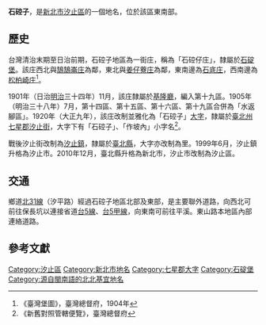 {{noteTA
|1 = zh-cn:庄; zh-hk:庄; zh-tw:庄;
}}
{{Infobox Hokkien name
| title      = 石硿子
| hanji      = 石硿仔
| poj        = Chio̍h-kńg-á
| sinbhundzi = 
| hanlo      = 
| tl         = Tsio̍h-kńg-á
| bp         = 
| hongim     = 
| hokkienipa = 
| lm         = 
| image      = 
| image_size = 
| caption    = 
}}
'''石硿子'''，是[[新北市|新北市]][[汐止區|汐止區]]的一個地名，位於該區東南部。

== 歷史 ==
台灣清治末期至日治前期，石硿子地區為一街庄，稱為「石硿仔庄」，隸屬於[[石碇堡|石碇堡]]。該庄西北與[[鵠鵠崙庄|鵠鵠崙庄]]為鄰，東北與[[姜仔藔庄|姜仔藔庄]]為鄰，東南邊為[[石底庄|石底庄]]，西南邊為[[松柏崎庄|松柏崎庄]]<ref>《臺灣堡圖》，臺灣總督府，1904年</ref>。

1901年（日治[[明治|明治]]三十四年）11月，該庄隸屬於[[基隆廳|基隆廳]]，編入第十九區。1905年（明治三十八年）7月，第十四區、第十五區、第十六區、第十九區合併為「水返腳區」。1920年（大正九年），該庄改制並雅化為「石硿子」[[大字|大字]]，隸屬於[[臺北州|臺北州]][[七星郡|七星郡]][[汐止街|汐止街]]，大字下有「石硿子」、「作坡內」小字名<ref>《新舊對照管轄便覽》，臺灣總督府</ref>。

戰後汐止街改制為[[汐止鎮|汐止鎮]]，隸屬於[[臺北縣|臺北縣]]，大字亦改制為里。1999年6月，汐止鎮升格為汐止市。2010年12月，臺北縣升格為新北市，汐止市改制為汐止區。

==交通==
鄉道[[北31線|北31線]]（汐平路）經過石硿子地區北部及東部，是主要聯外道路，向西北可前往保長坑以連接省道[[台5線|台5線]]、[[台5甲線|台5甲線]]，向東南可前往平溪。東山路本地區內部連絡道路。

== 參考文獻 ==
{{Reflist}}

{{七星郡}}

[[Category:汐止區|Category:汐止區]]
[[Category:新北市地名|Category:新北市地名]]
[[Category:七星郡大字|Category:七星郡大字]]
[[Category:石碇堡|Category:石碇堡]]
[[Category:源自閩南語的北北基宜地名|Category:源自閩南語的北北基宜地名]]